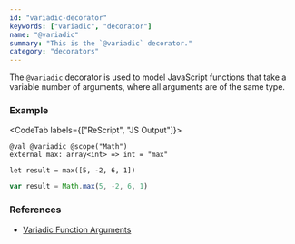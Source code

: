 ```yaml
---
id: "variadic-decorator"
keywords: ["variadic", "decorator"]
name: "@variadic"
summary: "This is the `@variadic` decorator."
category: "decorators"
---
```


The `@variadic` decorator is used to model JavaScript functions that take a variable number of arguments, where all arguments are of the same type.

### Example

<CodeTab labels={["ReScript", "JS Output"]}>

```res
@val @variadic @scope("Math")
external max: array<int> => int = "max"

let result = max([5, -2, 6, 1])
```

```js
var result = Math.max(5, -2, 6, 1)
```

</CodeTab>

### References

- [Variadic Function Arguments](/docs/manual/latest/bind-to-js-function#variadic-function-arguments)

